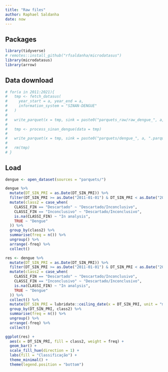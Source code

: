 ```yaml
---
title: "Raw files"
author: Raphael Saldanha
date: now
---
```


## Packages

```r
library(tidyverse)
# remotes::install_github("rfsaldanha/microdatasus")
library(microdatasus)
library(arrow)
```

## Data download

```r
# for(a in 2011:2021){
#   tmp <- fetch_datasus(
#     year_start = a, year_end = a,
#     information_system = "SINAN-DENGUE"
#   )
# 
#   write_parquet(x = tmp, sink = paste0("parquets_raw/raw_dengue_", a, ".parquet"))
#   
#   tmp <- process_sinan_dengue(data = tmp)
#   
#   write_parquet(x = tmp, sink = paste0("parquets/dengue_", a, ".parquet"))
#   
#   rm(tmp)
# }
```

## Load

```r
dengue <- open_dataset(sources = "parquets/")
```

```r
dengue %>%
  mutate(DT_SIN_PRI = as.Date(DT_SIN_PRI)) %>%
  filter(DT_SIN_PRI >= as.Date("2011-01-01") & DT_SIN_PRI < as.Date("2022-01-01")) %>%
  mutate(class2 = case_when(
    CLASSI_FIN == "Descartado" ~ "Descartado/Inconclusivo",
    CLASSI_FIN == "Inconclusivo" ~ "Descartado/Inconclusivo",
    is.na(CLASSI_FIN) ~ "In analysis",
    TRUE ~ "Dengue"
  )) %>%
  group_by(class2) %>%
  summarise(freq = n()) %>%
  ungroup() %>%
  arrange(-freq) %>%
  collect()
```

```r
res <- dengue %>%
  mutate(DT_SIN_PRI = as.Date(DT_SIN_PRI)) %>%
  filter(DT_SIN_PRI >= as.Date("2011-01-01") & DT_SIN_PRI < as.Date("2022-01-01")) %>%
  mutate(class2 = case_when(
    CLASSI_FIN == "Descartado" ~ "Descartado/Inconclusivo",
    CLASSI_FIN == "Inconclusivo" ~ "Descartado/Inconclusivo",
    is.na(CLASSI_FIN) ~ "In analysis",
    TRUE ~ "Dengue"
  )) %>%
  collect() %>%
  mutate(DT_SIN_PRI = lubridate::ceiling_date(x = DT_SIN_PRI, unit = "month")) %>%
  group_by(DT_SIN_PRI, class2) %>%
  summarise(freq = n()) %>%
  ungroup() %>%
  arrange(-freq) %>%
  collect()
```

```r
ggplot(res) +
  aes(x = DT_SIN_PRI, fill = class2, weight = freq) +
  geom_bar() +
  scale_fill_hue(direction = 1) +
  labs(fill = "Classificação") +
  theme_minimal() +
  theme(legend.position = "bottom")
```
